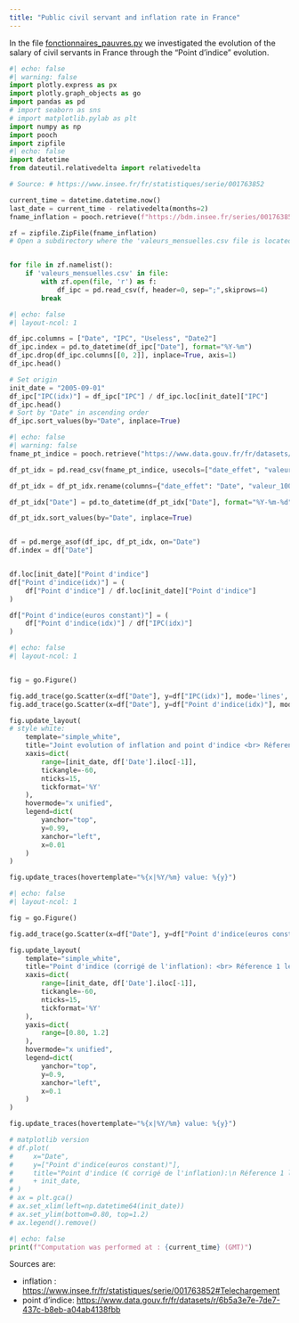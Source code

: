 ```yaml
---
title: "Public civil servant and inflation rate in France"
---
```


In the file [fonctionnaires_pauvres.py](fonctionnaires_pauvres.py) we investigated the evolution of the salary of civil servants in France through the "Point d'indice" evolution.


```python
#| echo: false
#| warning: false
import plotly.express as px
import plotly.graph_objects as go
import pandas as pd
# import seaborn as sns
# import matplotlib.pylab as plt
import numpy as np
import pooch
import zipfile
#| echo: false
import datetime
from dateutil.relativedelta import relativedelta

# Source: # https://www.insee.fr/fr/statistiques/serie/001763852

current_time = datetime.datetime.now()
last_date = current_time - relativedelta(months=2)
fname_inflation = pooch.retrieve(f"https://bdm.insee.fr/series/001763852/csv?lang=fr&ordre=antechronologique&transposition=donneescolonne&periodeDebut=1&anneeDebut=1990&periodeFin={last_date.month}&anneeFin={last_date.year}&revision=sansrevisions", known_hash=None)

zf = zipfile.ZipFile(fname_inflation)
# Open a subdirectory where the 'valeurs_mensuelles.csv file is located


for file in zf.namelist():
    if 'valeurs_mensuelles.csv' in file:
        with zf.open(file, 'r') as f:
            df_ipc = pd.read_csv(f, header=0, sep=";",skiprows=4)
        break

```

```python
#| echo: false
#| layout-ncol: 1

df_ipc.columns = ["Date", "IPC", "Useless", "Date2"]
df_ipc.index = pd.to_datetime(df_ipc["Date"], format="%Y-%m")
df_ipc.drop(df_ipc.columns[[0, 2]], inplace=True, axis=1)
df_ipc.head()

# Set origin
init_date = "2005-09-01"
df_ipc["IPC(idx)"] = df_ipc["IPC"] / df_ipc.loc[init_date]["IPC"]
df_ipc.head()
# Sort by "Date" in ascending order
df_ipc.sort_values(by="Date", inplace=True)
```

```python
#| echo: false
#| warning: false
fname_pt_indice = pooch.retrieve("https://www.data.gouv.fr/fr/datasets/r/6b5a3e7e-7de7-437c-b8eb-a04ab4138fbb", known_hash=None)

df_pt_idx = pd.read_csv(fname_pt_indice, usecols=["date_effet", "valeur_100_points_euros"])

df_pt_idx = df_pt_idx.rename(columns={"date_effet": "Date", "valeur_100_points_euros": "Point d'indice"})

df_pt_idx["Date"] = pd.to_datetime(df_pt_idx["Date"], format="%Y-%m-%d")

df_pt_idx.sort_values(by="Date", inplace=True)


df = pd.merge_asof(df_ipc, df_pt_idx, on="Date")
df.index = df["Date"]


df.loc[init_date]["Point d'indice"]
df["Point d'indice(idx)"] = (
    df["Point d'indice"] / df.loc[init_date]["Point d'indice"]
)

df["Point d'indice(euros constant)"] = (
    df["Point d'indice(idx)"] / df["IPC(idx)"]
)
```


```python
#| echo: false
#| layout-ncol: 1


fig = go.Figure()

fig.add_trace(go.Scatter(x=df["Date"], y=df["IPC(idx)"], mode='lines', name='IPC(idx)'))
fig.add_trace(go.Scatter(x=df["Date"], y=df["Point d'indice(idx)"], mode='lines', name="Point d'indice(idx)"))

fig.update_layout(
# style white:
    template="simple_white",
    title="Joint evolution of inflation and point d'indice <br> Réference 1 le " + init_date,
    xaxis=dict(
        range=[init_date, df['Date'].iloc[-1]],
        tickangle=-60,
        nticks=15,
        tickformat='%Y'
    ),
    hovermode="x unified",
    legend=dict(
        yanchor="top",
        y=0.99,
        xanchor="left",
        x=0.01
    )
)

fig.update_traces(hovertemplate="%{x|%Y/%m} value: %{y}")

```


```python
#| echo: false
#| layout-ncol: 1

fig = go.Figure()

fig.add_trace(go.Scatter(x=df["Date"], y=df["Point d'indice(euros constant)"], mode='lines', name="Point d'indice(euros constant)"))

fig.update_layout(
    template="simple_white",
    title="Point d'indice (corrigé de l'inflation): <br> Réference 1 le " + init_date,
    xaxis=dict(
        range=[init_date, df['Date'].iloc[-1]],
        tickangle=-60,
        nticks=15,
        tickformat='%Y'
    ),
    yaxis=dict(
        range=[0.80, 1.2]
    ),
    hovermode="x unified",
    legend=dict(
        yanchor="top",
        y=0.9,
        xanchor="left",
        x=0.1
    )
)

fig.update_traces(hovertemplate="%{x|%Y/%m} value: %{y}")

# matplotlib version
# df.plot(
#     x="Date",
#     y=["Point d'indice(euros constant)"],
#     title="Point d'indice (€ corrigé de l'inflation):\n Réference 1 le "
#     + init_date,
# )
# ax = plt.gca()
# ax.set_xlim(left=np.datetime64(init_date))
# ax.set_ylim(bottom=0.80, top=1.2)
# ax.legend().remove()

```


```python
#| echo: false
print(f"Computation was performed at : {current_time} (GMT)")
```

Sources are:

- inflation : [https://www.insee.fr/fr/statistiques/serie/001763852#Telechargement](https://www.insee.fr/fr/statistiques/serie/001763852#Telechargement)
- point d'indice: [https://www.data.gouv.fr/fr/datasets/r/6b5a3e7e-7de7-437c-b8eb-a04ab4138fbb](https://www.data.gouv.fr/fr/datasets/r/6b5a3e7e-7de7-437c-b8eb-a04ab4138fbb)
